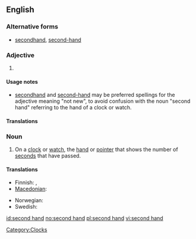 {{also|secondhand}}
==English==

===Alternative forms===
* [[secondhand]], [[second-hand]]

===Adjective===
{{en-adj|-}}

# {{alternative form of|[[secondhand]]}}

====Usage notes====
* [[secondhand]] and [[second-hand]] may be preferred spellings for the adjective meaning "not new", to avoid confusion with the noun "second hand" referring to the hand of a clock or watch.

====Translations====
{{trans-see|secondhand}}

===Noun===
{{en-noun|sg=[[second]] [[hand]]}}

# On a [[clock]] or [[watch]], the [[hand]] or [[pointer]] that shows the number of [[second]]s that have passed.

====Translations====
{{trans-top|the hand or pointer that shows the number of seconds that have passed}}
* Finnish: {{t-|fi|sekuntiosoitin}}, {{t-|fi|sekuntiviisari}}
* [[Macedonian]]: {{t|mk|секундарник|m|tr=sekundárnik}}
{{trans-mid}}
* Norwegian: {{t+|no|sekundviser|m}}
* Swedish: {{t+|sv|sekundvisare|c}}
{{trans-bottom}}

[[Category:Clocks]]

[[id:second hand]]
[[no:second hand]]
[[pl:second hand]]
[[vi:second hand]]